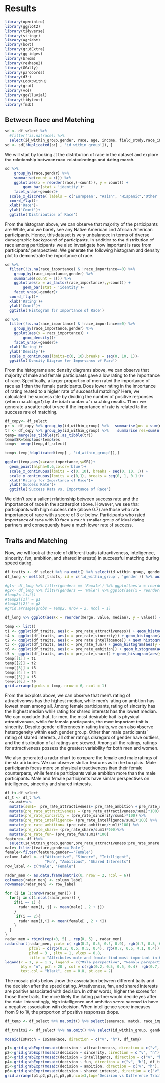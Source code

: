 # Results

```r
library(openintro)
library(ggplot2)
library(tidyverse)
library(stringr)
library(agridat)
library(boot)
library(gridExtra)
library(ggridges)
library(broom)
library(reshape2)
library(GGally)
library(parcoords)
library(d3r)
library(Lock5withR)
library(grid)
library(vcd)
library(ggalluvial)
library(tidytext)
library(fmsb)
```

## Between Race and Matching

```r
sd <- df_select %>% 
  #filter(!is.na(race)) %>% 
  select(id_within_group,gender, race, age, income, field_study,race_importance,samerace,match)
sd <- sd[!duplicated(sd[ , 'id_within_group']), ] 
```

We will start by looking at the distribution of race in the dataset and explore the relationship between race-related ratings and dating march. 

```r
sd %>% 
	group_by(race,gender) %>% 
	summarise(count = n()) %>% 
	ggplot(aes(x = reorder(race,(-count)), y = count)) + 
		geom_bar(stat = 'identity')+
    facet_wrap(~gender)+
  scale_x_discrete( labels = c('European', "Asian", "Hispanic",'Other','African American','Native American'))+
  coord_flip()+
  xlab('Race')+
  ylab('Count')+
  ggtitle('Distribution of Race')
```

From the histogram above, we can observe that majority of the participants are White, and we barely see any Native American and African American participants. Hence, this dataset is very unbalanced in terms of diverse demographic background of participants. In addition to the distribution of race among participants, we also investigate how important is race from participants' perspectives. We generate the following histogram and density plot to demonstrate the importance of race.

```r
sd %>% 
  filter(!is.na(race_importance) & !race_importance==0) %>%
	group_by(race_importance,gender) %>% 
	summarise(count = n()) %>% 
	ggplot(aes(x = as_factor(race_importance),y=count)) + 
		geom_bar(stat = 'identity')+
    facet_wrap(~gender)+
  coord_flip()+
  xlab('Rating')+
  ylab('Count')+
  ggtitle('Histogram for Importance of Race')
```

```r
sd %>% 
  filter(!is.na(race_importance) & !race_importance==0) %>%
	group_by(race_importance,gender) %>% 
	ggplot(aes(x = race_importance)) + 
		geom_density()+
    facet_wrap(~gender)+
  xlab('Rating')+
  ylab('Density')+
  scale_x_continuous(limits=c(0, 10),breaks = seq(0, 10, 1))+
  ggtitle('Density Diagram for Importance of Race')
```

From the histograms and density diagrams above, we can observe that majority of male and female participants gave a low rating to the importance of race. Specifically, a larger proportion of men rated the importance of race as 1 than the female participants. Does lower rating in the importance of rating related to a higher rate of successful matching? Here, we calculated the success rate by dividing the number of positive responses (when matching=1) by the total number of matching results. Then, we generate a scatter plot to see if the importance of rate is related to the success rate of matching.
```r
df_copy<- df_select
pr <- df_copy %>% group_by(id_within_group) %>%   summarise(pos = sum(match))
tr <- df_copy %>% group_by(id_within_group) %>%    summarise(res=sum(n()))
temp= merge(as_tibble(pr),as_tibble(tr))
temp$SR=temp$pos/temp$res
temp<- merge(temp,df_select)
```

```r
temp<-temp[!duplicated(temp[ , 'id_within_group']),]

ggplot(temp,aes(x=race_importance,y=SR))+
  geom_point(alpha=0.6,color='blue')+
  scale_x_continuous(limits = c(0, 10), breaks = seq(0, 10, 1)) +
  scale_y_continuous(limits = c(0,1), breaks = seq(0, 1, 0.1))+
  xlab('Rating for Importance of Race')+
  ylab('Success Rate')+
  ggtitle('Success Rate vs. Importance of Race')
```

We didn't see a salient relationship between success rate and the importance of race in the scatterplot above. However, we see that participants with high success rate (above 0.7) are those who rate importance of race with a score of 3 or below. Participants who rated importance of race with 10 face a much smaller group of ideal dating partners and consequently have a much lower rate of success.

## Traits and Matching

Now, we will look at the role of different traits (attractiveness, intelligence, sincerity, fun, ambition, and shared interests) in successful matching during speed dating.

```r
df_traits <- df_select %>% na.omit() %>% select(id_within_group, gender, pre_rate_attractiveness, pre_rate_sincerity, pre_rate_intelligence, pre_rate_fun, pre_rate_ambition, pre_rate_share) %>% unique(by = id_within_group)
df_long <- melt(df_traits, id = c('id_within_group', 'gender')) %>% unite('merge', c(gender,variable), remove = TRUE)

#g1<- df_long %>% filter(genders == 'Female') %>% ggplot(aes(x = reorder(variable, value, median), y = value)) + #geom_boxplot() + scale_y_continuous(limits = c(0, 100))
#g2<- df_long %>% filter(genders == 'Male') %>% ggplot(aes(x = reorder(variable, value, median), y = value)) + geom_boxplot()  + scale_y_continuous(limits = c(0, 100))
#temp2<-list()
#temp2[[1]] = g1
#temp2[[2]] = g2
#grid.arrange(grobs = temp2, nrow = 2, ncol = 1)

df_long %>% ggplot(aes(x = reorder(merge, value, median), y = value)) + geom_boxplot()  + scale_y_continuous(limits = c(0, 100)) + coord_flip()+ggtitle('Boxplots for Traits')
```


```r

temp <- list()
t1 <- ggplot(df_traits, aes(x = pre_rate_attractiveness)) + geom_histogram(aes(y = ..density..),binwidth = 5) + xlim(0,100) + geom_density(color = 'red') + facet_wrap(~gender)
t4 <- ggplot(df_traits, aes(x = pre_rate_sincerity)) + geom_histogram(aes(y = ..density..),binwidth = 5) + xlim(0,100) + geom_density(color = 'red') + facet_wrap(~gender)
t2 <- ggplot(df_traits, aes(x = pre_rate_intelligence)) + geom_histogram(aes(y = ..density..),binwidth = 5) + xlim(0,100) + geom_density(color = 'red') + facet_wrap(~gender)
t3 <- ggplot(df_traits, aes(x = pre_rate_fun)) + geom_histogram(aes(y = ..density..),binwidth = 5) + xlim(0,100) + geom_density(color = 'red') + facet_wrap(~gender) 
t6 <- ggplot(df_traits, aes(x = pre_rate_ambition)) + geom_histogram(aes(y = ..density..),binwidth = 5) + xlim(0,100) + geom_density(color = 'red') + facet_wrap(~gender)
t5 <- ggplot(df_traits, aes(x = pre_rate_share)) + geom_histogram(aes(y = ..density..),binwidth = 5) + xlim(0,100) + geom_density(color = 'red') + facet_wrap(~gender)
temp[[1]] = t1
temp[[2]] = t2
temp[[3]] = t3
temp[[4]] = t4
temp[[5]] = t5
temp[[6]] = t6
grid.arrange(grobs = temp, nrow = 6, ncol = 1)
```

From the boxplots above, we can observe that men's rating of attractiveness has the highest median, while men's rating on ambition has lowest mean among all. Among female participants, rating of sincerity has the highest median while rating for shared interests has the lowest median. We can conclude that, for men, the most desirable trait is physical attractiveness, while for female participants, the most important trait is sincerity. Despite gender differences in rating traits, we can also observe heterogeneity within each gender group. Other than male participants' rating of shared interests, all other ratings disregard of gender have outliers, and the distribution of all ratings are skewed. Among all the ratings, ratings for attractiveness possess the greatest variability for both men and women. 

We also generated a radar chart to compare the female and male ratings of the six attributes. We can observe similar features as in the boxplots. Male participants focus more on physical attractiveness than their female counterparts, while female participants value ambition more than the male participants. Male and female participants have similar perspectives on intelligence, sincerity and shared interests.
```r
df_t<-df_select
df_t <- df_t %>% 
  na.omit%>%
  mutate(sum1=  pre_rate_attractiveness+ pre_rate_ambition + pre_rate_sincerity + pre_rate_fun + pre_rate_share+pre_rate_intelligence) %>%
  mutate(pre_rate_attractiveness = (pre_rate_attractiveness/sum1)*100) %>% 
  mutate(pre_rate_sincerity = (pre_rate_sincerity/sum1)*100) %>% 
  mutate(pre_rate_intelligence= (pre_rate_intelligence/sum1)*100) %>% 
  mutate(pre_rate_ambition= (pre_rate_ambition/sum1)*100) %>% 
  mutate(pre_rate_share= (pre_rate_share/sum1)*100)%>%
  mutate(pre_rate_fun= (pre_rate_fun/sum1)*100)
feature<- df_t%>%
  select(id_within_group,gender,pre_rate_attractiveness:pre_rate_share )
male<-filter(feature,gender=='Male')
female<-filter(feature,gender=='Female')
column_label <- c("Attractive", "Sincere", "Intelligent", 
                  "Fun", "Ambitious", "Shared Interests")
row_label <- c("Male", "Female")
```

```r
radar_men <- as.data.frame(matrix(0, nrow = 2, ncol = 6))
colnames(radar_men) <- column_label
rownames(radar_men) <- row_label

for (i in (1:nrow(radar_men))) {
  for(j in c(1:ncol(radar_men))) {
    if(i == 1) {
      radar_men[i, j] <- mean(male[ , 2 + j])
    }
     if(i == 2){
      radar_men[i,j] <- mean(female[ , 2 + j])
    }  
  }
}
radar_men = rbind(rep(40, 5) , rep(0, 5) , radar_men)
radarchart(radar_men, pcol= c( rgb(0.2, 0.5, 0.5, 0.9), rgb(0.7, 0.5, 0.1, 0.9)), 
           pfcol = c(rgb(0.2, 0.5, 0.5, 0.4), rgb(0.7, 0.5, 0.1, 0.4)),  
           plwd = 3 , plty = 1, vlcex = 0.8, 
           title = "Attributes male and female find most important in Opposite Sex")
legend(x = 1, y = 1.2, legend = c("Male perspective", "Female perspective"), 
       bty = "n", pch = 20 , col = c(rgb(0.2, 0.5, 0.5, 0.4), rgb(0.7, 0.5, 0.1, 0.4)), 
       text.col = "black", cex = 0.8, pt.cex = 2)
```

The mosaic plots below show the association between different traits and the decision after the speed dating. Attrativeness, fun, and shared interests are positive associated with decision. In other words, higher the scores for those three traits, the more likely the dating partner would decide yes after the date. Interestingly, high intelligence and ambition score seemed to have a negative association with decision. When intelligence score increases from 9 to 10, the proportion of positive responses drops. 

```r
df_temp <- df_select %>% na.omit() %>% select(samerace, match, race_importance) %>% mutate(IsSameRace = case_when(samerace == 1 ~ 'True', samerace == 0 ~ 'False'), IsMatch = case_when(match == 1 ~ 'True', match == 0 ~ 'False')) %>% select(-samerace, -match)

df_traits2 <- df_select %>% na.omit() %>% select(id_within_group, gender, decision, attractiveness, sincerity, intelligence, fun, ambition, shared_interest) %>% unique(by = id_within_group) %>% mutate(decision1 = case_when(decision == 1 ~ 'True', decision == 0 ~ 'False')) %>% select(-decision) %>% rename(decision = decision1) %>% filter(attractiveness == floor(attractiveness),sincerity == floor(sincerity),intelligence == floor(intelligence),fun == floor(fun),ambition == floor(ambition),shared_interest == floor(shared_interest))

mosaic(IsMatch ~ IsSameRace, direction = c("v", "h"), df_temp)
```


```r
p1<-grid.grabExpr(mosaic(decision ~ attractiveness, direction = c("v", "h"), df_traits2))
p2<-grid.grabExpr(mosaic(decision ~ sincerity, direction = c("v", "h"), df_traits2))
p3<-grid.grabExpr(mosaic(decision ~ intelligence, direction = c("v", "h"), df_traits2))
p4<-grid.grabExpr(mosaic(decision ~ fun, direction = c("v", "h"), df_traits2))
p5<-grid.grabExpr(mosaic(decision ~ ambition, direction = c("v", "h"), df_traits2))
p6<-grid.grabExpr(mosaic(decision ~ shared_interest, direction = c("v", "h"), df_traits2))
grid.arrange(p1,p2,p3,p4,p5,p6,ncol=3,top="Decision vs Difference Traits")
```